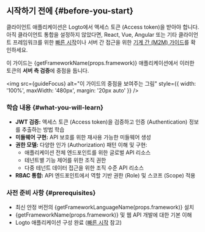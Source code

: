
## 시작하기 전에 \{#before-you-start}

클라이언트 애플리케이션은 Logto에서 액세스 토큰 (Access token)을 받아야 합니다. 아직 클라이언트 통합을 설정하지 않았다면, React, Vue, Angular 또는 기타 클라이언트 프레임워크를 위한 [빠른 시작](/quick-starts)이나 서버 간 접근을 위한 [기계 간 (M2M) 가이드](/quick-starts/m2m)를 확인하세요.

이 가이드는 {getFrameworkName(props.framework)} 애플리케이션에서 이러한 토큰의 **서버 측 검증**에 중점을 둡니다.

<img
  src={guideFocus}
  alt="이 가이드의 중점을 보여주는 그림"
  style={{ width: '100%', maxWidth: '480px', margin: '20px auto' }}
/>

### 학습 내용 \{#what-you-will-learn}

- **JWT 검증:** 액세스 토큰 (Access token)을 검증하고 인증 (Authentication) 정보를 추출하는 방법 학습
- **미들웨어 구현:** API 보호를 위한 재사용 가능한 미들웨어 생성
- **권한 모델:** 다양한 인가 (Authorization) 패턴 이해 및 구현:
  - 애플리케이션 전체 엔드포인트를 위한 글로벌 API 리소스
  - 테넌트별 기능 제어를 위한 조직 권한
  - 다중 테넌트 데이터 접근을 위한 조직 수준 API 리소스
- **RBAC 통합:** API 엔드포인트에서 역할 기반 권한 (Role) 및 스코프 (Scope) 적용

### 사전 준비 사항 \{#prerequisites}

- 최신 안정 버전의 {getFrameworkLanguageName(props.framework)} 설치
- {getFrameworkName(props.framework)} 및 웹 API 개발에 대한 기본 이해
- Logto 애플리케이션 구성 완료 ([빠른 시작](/quick-starts) 참고)
